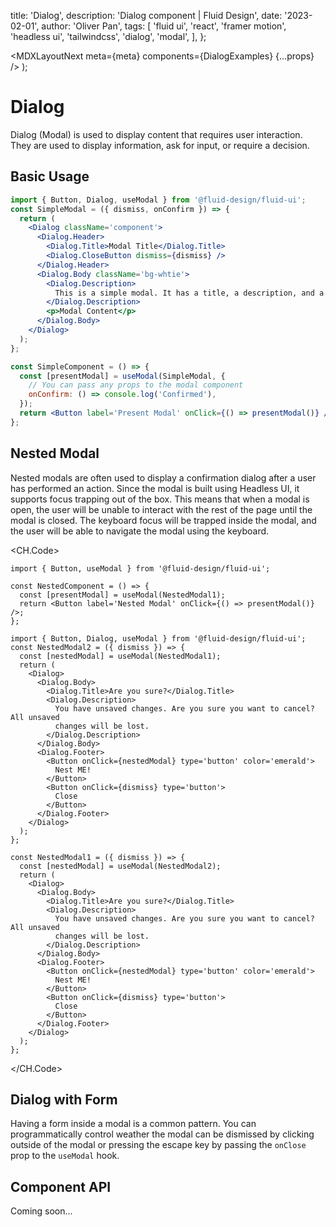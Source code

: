
  title: 'Dialog',
  description: 'Dialog component | Fluid Design',
  date: '2023-02-01',
  author: 'Oliver Pan',
  tags: [
    'fluid ui',
    'react',
    'framer motion',
    'headless ui',
    'tailwindcss',
    'dialog',
    'modal',
  ],
};

  <MDXLayoutNext meta={meta} components={DialogExamples} {...props} />
);

# Dialog

Dialog (Modal) is used to display content that requires user interaction. They are used to display information, ask for input, or require a decision.

## Basic Usage

<CodeFrame title='Simple'>
  <FluidProvider>
    <DialogExamples.Simple />
  </FluidProvider>
</CodeFrame>

```jsx
import { Button, Dialog, useModal } from '@fluid-design/fluid-ui';
const SimpleModal = ({ dismiss, onConfirm }) => {
  return (
    <Dialog className='component'>
      <Dialog.Header>
        <Dialog.Title>Modal Title</Dialog.Title>
        <Dialog.CloseButton dismiss={dismiss} />
      </Dialog.Header>
      <Dialog.Body className='bg-whtie'>
        <Dialog.Description>
          This is a simple modal. It has a title, a description, and a footer.
        </Dialog.Description>
        <p>Modal Content</p>
      </Dialog.Body>
    </Dialog>
  );
};

const SimpleComponent = () => {
  const [presentModal] = useModal(SimpleModal, {
    // You can pass any props to the modal component
    onConfirm: () => console.log('Confirmed'),
  });
  return <Button label='Present Modal' onClick={() => presentModal()} />;
};
```

## Nested Modal

Nested modals are often used to display a confirmation dialog after a user has performed an action.
Since the modal is built using Headless UI, it supports focus trapping out of the box.
This means that when a modal is open, the user will be unable to interact with the rest of the page until the modal is closed.
The keyboard focus will be trapped inside the modal, and the user will be able to navigate the modal using the keyboard.

<CodeFrame title='Nested'>
  <FluidProvider>
    <DialogExamples.Nested />
  </FluidProvider>
</CodeFrame>

<CH.Code>

```tsx Button.tsx
import { Button, useModal } from '@fluid-design/fluid-ui';

const NestedComponent = () => {
  const [presentModal] = useModal(NestedModal1);
  return <Button label='Nested Modal' onClick={() => presentModal()} />;
};
```

```tsx Modal.tsx
import { Button, Dialog, useModal } from '@fluid-design/fluid-ui';
const NestedModal2 = ({ dismiss }) => {
  const [nestedModal] = useModal(NestedModal1);
  return (
    <Dialog>
      <Dialog.Body>
        <Dialog.Title>Are you sure?</Dialog.Title>
        <Dialog.Description>
          You have unsaved changes. Are you sure you want to cancel? All unsaved
          changes will be lost.
        </Dialog.Description>
      </Dialog.Body>
      <Dialog.Footer>
        <Button onClick={nestedModal} type='button' color='emerald'>
          Nest ME!
        </Button>
        <Button onClick={dismiss} type='button'>
          Close
        </Button>
      </Dialog.Footer>
    </Dialog>
  );
};

const NestedModal1 = ({ dismiss }) => {
  const [nestedModal] = useModal(NestedModal2);
  return (
    <Dialog>
      <Dialog.Body>
        <Dialog.Title>Are you sure?</Dialog.Title>
        <Dialog.Description>
          You have unsaved changes. Are you sure you want to cancel? All unsaved
          changes will be lost.
        </Dialog.Description>
      </Dialog.Body>
      <Dialog.Footer>
        <Button onClick={nestedModal} type='button' color='emerald'>
          Nest ME!
        </Button>
        <Button onClick={dismiss} type='button'>
          Close
        </Button>
      </Dialog.Footer>
    </Dialog>
  );
};
```

</CH.Code>

## Dialog with Form

Having a form inside a modal is a common pattern.
You can programmatically control weather the modal can be dismissed by clicking outside of
the modal or pressing the escape key by passing the `onClose` prop to the `useModal` hook.

<CodeFrame title='Form'>
  <FluidProvider>
    <DialogExamples.Form />
  </FluidProvider>
</CodeFrame>

## Component API

Coming soon...
